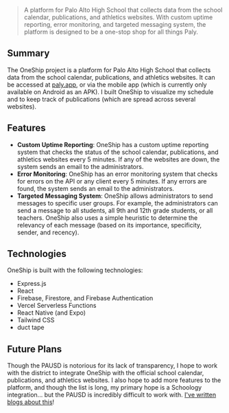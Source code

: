 >A platform for Palo Alto High School that collects data from the school calendar, publications, and athletics websites. With custom uptime reporting, error monitoring, and targeted messaging system, the platform is designed to be a one-stop shop for all things Paly.

## Summary

The OneShip project is a platform for Palo Alto High School that collects data from the school calendar, publications, and athletics websites. It can be accessed at [paly.app](https://paly.app), or via the mobile app (which is currently only available on Android as an APK). I built OneShip to visualize my schedule and to keep track of publications (which are spread across several websites).

## Features

- **Custom Uptime Reporting**: OneShip has a custom uptime reporting system that checks the status of the school calendar, publications, and athletics websites every 5 minutes. If any of the websites are down, the system sends an email to the administrators.
- **Error Monitoring**: OneShip has an error monitoring system that checks for errors on the API or any client every 5 minutes. If any errors are found, the system sends an email to the administrators.
- **Targeted Messaging System**: OneShip allows administrators to send messages to specific user groups. For example, the administrators can send a message to all students, all 9th and 12th grade students, or all teachers. OneShip also uses a simple heuristic to determine the relevancy of each message (based on its importance, specificity, sender, and recency).

## Technologies

OneShip is built with the following technologies:

- Express.js
- React
- Firebase, Firestore, and Firebase Authentication
- Vercel Serverless Functions
- React Native (and Expo)
- Tailwind CSS
- duct tape

## Future Plans

Though the PAUSD is notorious for its lack of transparency, I hope to work with the district to integrate OneShip with the official school calendar, publications, and athletics websites. I also hope to add more features to the platform, and though the list is long, my primary hope is a Schoology integration... but the PAUSD is incredibly difficult to work with. [I've written blogs about this](/blog/search/PAUSD)!